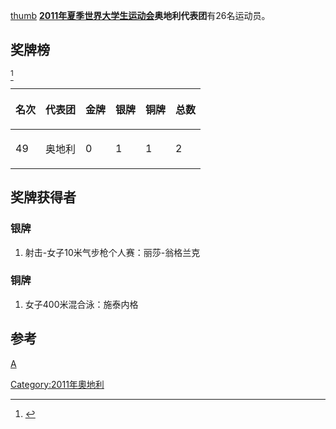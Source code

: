 [[文件:Flag_of_Austria.svg|thumb]]
'''[[2011年夏季世界大学生运动会|2011年夏季世界大学生运动会]]奥地利代表团'''有26名运动员。

==奖牌榜==
<ref>{{Cite web |url=http://match.sz2011.org/Medal/CHI.htm |title=奖牌榜 |accessdate=2011-08-26 |archive-date=2012-07-14 |archive-url=https://archive.is/20120714212414/http://match.sz2011.org/Medal/CHI.htm |dead-url=no }}</ref>
{| class="wikitable"
|-
! 名次 !! 代表团 !! 金牌 !! 银牌 !! 铜牌 !! 总数
|-
| 49 || 奥地利 || 0 || 1 || 1 || 2 
|}
==奖牌获得者==
===银牌===
#射击-女子10米气步枪个人赛：丽莎-翁格兰克
===铜牌===
#女子400米混合泳：施泰内格
==参考==
<references/>
{{2011年夏季世界大学生运动会代表团}}
[[分类:2011年夏季世界大学生运动会代表团|A]]
[[Category:2011年奧地利|Category:2011年奧地利]]
